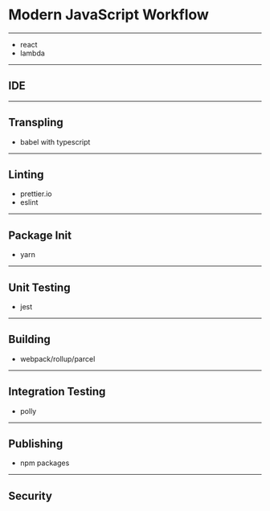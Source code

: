 # Modern JavaScript Workflow

---

- react
- lambda

---

## IDE

---

## Transpling

- babel with typescript

---

## Linting

- prettier.io
- eslint

---

## Package Init

- yarn

---

## Unit Testing

- jest

---

## Building

- webpack/rollup/parcel

---

## Integration Testing

- polly

---

## Publishing

- npm packages

---

## Security

